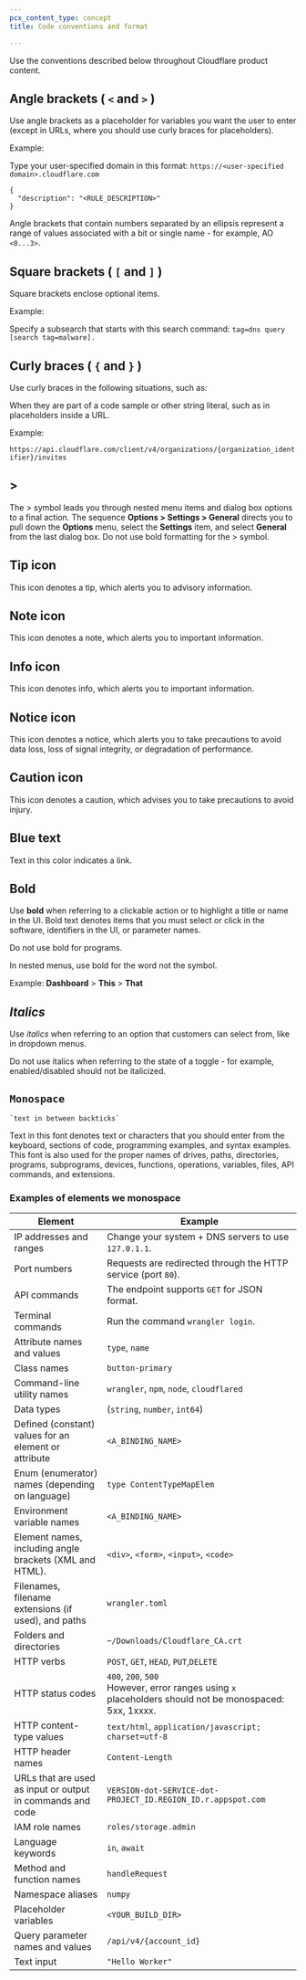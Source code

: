 ```yaml
---
pcx_content_type: concept
title: Code conventions and format

---
```


Use the conventions described below throughout Cloudflare product content.

## Angle brackets ( `<` and `>` )

Use angle brackets as a placeholder for variables you want the user to enter (except in URLs, where you should use curly braces for placeholders).

Example:

Type your user-specified domain in this format: `https://<user-specified domain>.cloudflare.com`

```
{
  "description": "<RULE_DESCRIPTION>"
}
```

Angle brackets that contain numbers separated by an ellipsis represent a range of values associated with a bit or single name - for example, AO `<0...3>`.

## Square brackets ( `[` and `]` )

Square brackets enclose optional items.

Example:

Specify a subsearch that starts with this search command: `tag=dns query [search tag=malware].`

## Curly braces ( `{` and `}` )

Use curly braces in the following situations, such as:

When they are part of a code sample or other string literal, such as in placeholders inside a URL.

Example:

`https://api.cloudflare.com/client/v4/organizations/{organization_identifier}/invites`

## >

The > symbol leads you through nested menu items and dialog box options to a final action. The sequence **Options > Settings > General** directs you to pull down the **Options** menu, select the **Settings** item, and select **General** from the last dialog box. Do not use bold formatting for the > symbol.

## Tip icon

This icon denotes a tip, which alerts you to advisory information.

## Note icon

This icon denotes a note, which alerts you to important information.

## Info icon

This icon denotes info, which alerts you to important information.

## Notice icon

This icon denotes a notice, which alerts you to take precautions to avoid data loss, loss of signal integrity, or degradation of performance.

## Caution icon

This icon denotes a caution, which advises you to take precautions to avoid injury.

## Blue text

Text in this color indicates a link.

## **Bold**

Use **bold** when referring to a clickable action or to highlight a title or name in the UI. Bold text denotes items that you must select or click in the software, identifiers in the UI, or parameter names.

Do not use bold for programs.

In nested menus, use bold for the word not the symbol.

Example: **Dashboard** > **This** > **That**

## *Italics*

Use *italics* when referring to an option that customers can select from, like in dropdown menus.

Do not use italics when referring to the state of a toggle - for example, enabled/disabled should not be italicized.

## `Monospace`

`` `text in between backticks` ``

Text in this font denotes text or characters that you should enter from the keyboard, sections of code, programming examples, and syntax examples. This font is also used for the proper names of drives, paths, directories, programs, subprograms, devices, functions, operations, variables, files, API commands, and extensions.

### Examples of elements we monospace

| Element                                                    | Example                                                                                                    |
| ---------------------------------------------------------- | ---------------------------------------------------------------------------------------------------------- |
| IP addresses and ranges                                    | Change your system + DNS servers to use `127.0.1.1`.                                                       |
| Port numbers                                               | Requests are redirected through the HTTP service (port `80`).                                              |
| API commands                                               | The endpoint supports `GET` for JSON format.                                                               |
| Terminal commands                                          | Run the command `wrangler login`.                                                                          |
| Attribute names and values                                 | `type`, `name`                                                                                             |
| Class names                                                | `button-primary`                                                                                           |
| Command-line utility names                                 | `wrangler`, `npm`, `node`, `cloudflared`                                                                   |
| Data types                                                 | (`string`, `number`, `int64`)                                                                              |
| Defined (constant) values for an element or attribute      | `<A_BINDING_NAME>`                                                                                         |
| Enum (enumerator) names (depending on language)            | `type ContentTypeMapElem`                                                                                  |
| Environment variable names                                 | `<A_BINDING_NAME>`                                                                                         |
| Element names, including angle brackets (XML and HTML).    | `<div>`, `<form>`, `<input>`, `<code>`                                                                     |
| Filenames, filename extensions (if used), and paths        | `wrangler.toml`                                                                                            |
| Folders and directories                                    | `~/Downloads/Cloudflare_CA.crt`                                                                            |
| HTTP verbs                                                 | `POST`, `GET`, `HEAD`, `PUT`,`DELETE`                                                                      |
| HTTP status codes                                          | `400`, `200`, `500`<br/>However, error ranges using `x` placeholders should not be monospaced: 5xx, 1xxxx. |
| HTTP content-type values                                   | `text/html`, `application/javascript; charset=utf-8`                                                       |
| HTTP header names                                          | `Content-Length`                                                                                           |
| URLs that are used as input or output in commands and code | `VERSION-dot-SERVICE-dot-PROJECT_ID.REGION_ID.r.appspot.com`                                               |
| IAM role names                                             | `roles/storage.admin`                                                                                      |
| Language keywords                                          | `in`, `await`                                                                                              |
| Method and function names                                  | `handleRequest`                                                                                            |
| Namespace aliases                                          | `numpy`                                                                                                    |
| Placeholder variables                                      | `<YOUR_BUILD_DIR>`                                                                                         |
| Query parameter names and values                           | `/api/v4/{account_id}`                                                                                     |
| Text input                                                 | `"Hello Worker"`                                                                                           |
